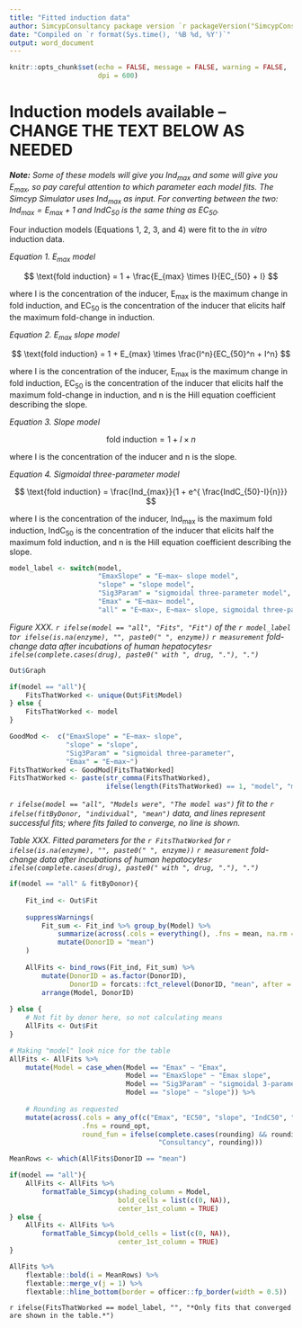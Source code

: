 ```yaml
---
title: "Fitted induction data"
author: SimcypConsultancy package version `r packageVersion("SimcypConsultancy")`
date: "Compiled on `r format(Sys.time(), '%B %d, %Y')`"
output: word_document
---
```


```r

knitr::opts_chunk$set(echo = FALSE, message = FALSE, warning = FALSE, 
                      dpi = 600)

```


# Induction models available -- CHANGE THE TEXT BELOW AS NEEDED

***Note:*** *Some of these models will give you Ind~max~ and some will give you E~max~, so pay careful attention to which parameter each model fits. The Simcyp Simulator uses Ind~max~ as input. For converting between the two: $Ind_{max} = E_{max} + 1$ and IndC~50~ is the same thing as EC~50~.*

Four induction models (Equations 1, 2, 3, and 4) were fit to the *in vitro* induction data. 

*Equation 1. E~max~ model* 

$$ \text{fold induction} = 1 + \frac{E_{max} \times I}{EC_{50} + I} $$ 

where I is the concentration of the inducer, E~max~ is the maximum change in fold induction, and EC~50~ is the concentration of the inducer that elicits half the maximum fold-change in induction. 

*Equation 2. E~max~ slope model* 

$$ \text{fold induction} = 1 + E_{max} \times \frac{I^n}{EC_{50}^n + I^n} $$

where I is the concentration of the inducer, E~max~ is the maximum change in fold induction, EC~50~ is the concentration of the inducer that elicits half the maximum fold-change in induction, and n is the Hill equation coefficient describing the slope. 

*Equation 3. Slope model* 

$$ \text{fold induction} = 1 + I \times n $$

where I is the concentration of the inducer and n is the slope. 

*Equation 4. Sigmoidal three-parameter model* 

$$ \text{fold induction} = \frac{Ind_{max}}{1 + e^{ \frac{IndC_{50}-I}{n}}} $$

where I is the concentration of the inducer, Ind~max~ is the maximum fold induction, IndC~50~ is the concentration of the inducer that elicits half the maximum fold induction, and n is the Hill equation coefficient describing the slope. 



```r

model_label <- switch(model, 
                      "EmaxSlope" = "E~max~ slope model", 
                      "slope" = "slope model", 
                      "Sig3Param" = "sigmoidal three-parameter model", 
                      "Emax" = "E~max~ model", 
                      "all" = "E~max~, E~max~ slope, sigmoidal three-parameter, and slope models")


```


*Figure XXX. `r ifelse(model == "all", "Fits", "Fit")` of the `r model_label` to`r ifelse(is.na(enzyme), "", paste0(" ", enzyme))` `r measurement` fold-change data after incubations of human hepatocytes`r ifelse(complete.cases(drug), paste0(" with ", drug, "."), ".")`*

```r

Out$Graph

if(model == "all"){
    FitsThatWorked <- unique(Out$Fit$Model)    
} else {
    FitsThatWorked <- model
}

GoodMod <-  c("EmaxSlope" = "E~max~ slope", 
              "slope" = "slope", 
              "Sig3Param" = "sigmoidal three-parameter", 
              "Emax" = "E~max~")
FitsThatWorked <- GoodMod[FitsThatWorked]
FitsThatWorked <- paste(str_comma(FitsThatWorked), 
                        ifelse(length(FitsThatWorked) == 1, "model", "models"))

```


*`r ifelse(model == "all", "Models were", "The model was")` fit to the `r ifelse(fitByDonor, "individual", "mean")` data, and lines represent successful fits; where fits failed to converge, no line is shown.*

*Table XXX. Fitted parameters for the `r FitsThatWorked` for `r ifelse(is.na(enzyme), "", paste0(" ", enzyme))` `r measurement` fold-change data after incubations of human hepatocytes`r ifelse(complete.cases(drug), paste0(" with ", drug, "."), ".")`*

```r

if(model == "all" & fitByDonor){
    
    Fit_ind <- Out$Fit
    
    suppressWarnings(
        Fit_sum <- Fit_ind %>% group_by(Model) %>% 
            summarize(across(.cols = everything(), .fns = mean, na.rm = T)) %>% 
            mutate(DonorID = "mean")
    )
    
    AllFits <- bind_rows(Fit_ind, Fit_sum) %>% 
        mutate(DonorID = as.factor(DonorID),
               DonorID = forcats::fct_relevel(DonorID, "mean", after = Inf)) %>% 
        arrange(Model, DonorID)
    
} else {
    # Not fit by donor here, so not calculating means
    AllFits <- Out$Fit
}

# Making "model" look nice for the table
AllFits <- AllFits %>% 
    mutate(Model = case_when(Model == "Emax" ~ "Emax", 
                             Model == "EmaxSlope" ~ "Emax slope", 
                             Model == "Sig3Param" ~ "sigmoidal 3-parameter", 
                             Model == "slope" ~ "slope")) %>% 
    
    # Rounding as requested
    mutate(across(.cols = any_of(c("Emax", "EC50", "slope", "IndC50", "Indmax")), 
                  .fns = round_opt, 
                  round_fun = ifelse(complete.cases(rounding) && rounding == "Word only", 
                                     "Consultancy", rounding)))

MeanRows <- which(AllFits$DonorID == "mean")

if(model == "all"){
    AllFits <- AllFits %>% 
        formatTable_Simcyp(shading_column = Model, 
                           bold_cells = list(c(0, NA)), 
                           center_1st_column = TRUE) 
} else {
    AllFits <- AllFits %>% 
        formatTable_Simcyp(bold_cells = list(c(0, NA)), 
                           center_1st_column = TRUE) 
}

AllFits %>% 
    flextable::bold(i = MeanRows) %>% 
    flextable::merge_v(j = 1) %>% 
    flextable::hline_bottom(border = officer::fp_border(width = 0.5))

```

`r ifelse(FitsThatWorked == model_label, "", "*Only fits that converged are shown in the table.*")`

